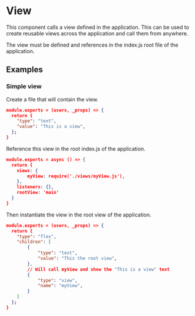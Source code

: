 
# View

This component calls a view defined in the application. This can be used to create reusable views across the application and call them from anywhere.

The view must be defined and references in the index.js root file of the application.

## Examples

### Simple view

Create a file that will contain the view.

```json
module.exports = (users, _props) => {
  return {
    "type": "text",
    "value": "This is a view",
  };
}
```

Reference this view in the root index.js of the application.

```json
module.exports = async () => {
  return {
    views: {
        myView: require('./views/myView.js'),
    },
    listeners: {},
    rootView: 'main'
  }
}
```

Then instantiate the view in the root view of the application.

```json
module.exports = (users, _props) => {
  return {
    "type": "flex",
    "children": [
        {
            "type": "text",
            "value": "This the root view",
        },
        // Will call myView and show the "This is a view" text
        {
            "type": "view",
            "name": "myView",
        }
    ]
  };
}
```

<PropertyTable schema={viewSchema}/>
